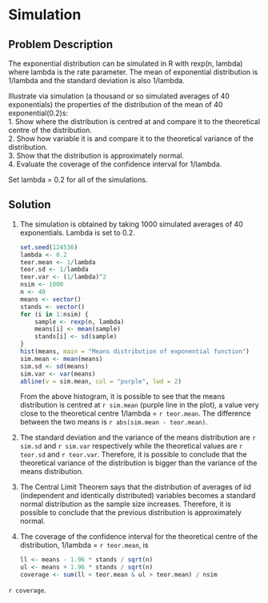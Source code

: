 # Simulation 


## Problem Description 

The exponential distribution can be simulated in R with rexp(n, lambda) where lambda is the rate parameter. The mean of exponential distribution is 1/lambda and the standard deviation is also 1/lambda. 

Illustrate via simulation (a thousand or so simulated averages of 40 exponentials) the properties of the distribution of the mean of 40 exponential(0.2)s:  
1. Show where the distribution is centred at and compare it to the theoretical centre of the distribution.  
2. Show how variable it is and compare it to the theoretical variance of the distribution.  
3. Show that the distribution is approximately normal.  
4. Evaluate the coverage of the confidence interval for 1/lambda.  

Set lambda = 0.2 for all of the simulations. 


## Solution 

1. The simulation is obtained by taking 1000 simulated averages of 40 exponentials. Lambda is set to 0.2. 

    ```r
    set.seed(124536)
    lambda <- 0.2
    teor.mean <- 1/lambda
    teor.sd <- 1/lambda
    teor.var <- (1/lambda)^2
    nsim <- 1000
    n <- 40
    means <- vector()
    stands <- vector()
    for (i in 1:nsim) {
        sample <- rexp(n, lambda)
        means[i] <- mean(sample)
        stands[i] <- sd(sample)
    }
    hist(means, main = "Means distribution of exponential function")
    sim.mean <- mean(means)
    sim.sd <- sd(means)
    sim.var <- var(means)
    abline(v = sim.mean, col = "purple", lwd = 2)    
    ```

    From the above histogram, it is possible to see that the means distribution is centred at `r sim.mean` (purple line in the plot), a value very close to the theoretical centre 1/lambda = `r teor.mean`. The difference between the two means is `r abs(sim.mean - teor.mean)`.


2. The standard deviation and the variance of the means distribution are `r sim.sd` and `r sim.var` respectively while the theoretical values are `r teor.sd` and `r teor.var`. Therefore, it is possible to conclude that the theoretical variance of the distribution is bigger than the variance of the means distribution.


3. The Central Limit Theorem says that the distribution of averages of iid (independent and identically distributed) variables becomes a standard normal distribution as the sample size increases. Therefore, it is possible to conclude that the previous distribution is approximately normal. 


4. The coverage of the confidence interval for the theoretical centre of the distribution, 1/lambda = `r teor.mean`, is
  
    ```r
    ll <- means - 1.96 * stands / sqrt(n)
    ul <- means + 1.96 * stands / sqrt(n)
    coverage <- sum(ll < teor.mean & ul > teor.mean) / nsim
    ```

 `r coverage`.








